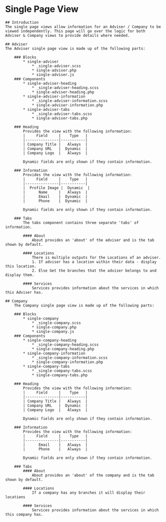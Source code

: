 # Single Page View
    ## Introduction
    The single page views allow information for an Adviser / Company to be viewed independently. This page will go over the logic for both Adviser & Company views to provide details where needed.

    ## Adviser
    The Adviser single page view is made up of the following parts:

        ### Blocks
            * single-adviser
                * _single-adviser.scss
                * single-adviser.php
                * single-adviser.js
        ### Components
            * single-adviser-heading
                * _single-adviser-heading.scss
                * single-adviser-heading.php
            * single-adviser-information
                * _single-adviser-information.scss
                * single-adviser-information.php
            * single-adviser-tabs
                * _single-adviser-tabs.scss
                * single-adviser-tabs.php

        ### Heading
            Provides the view with the following information:
            |     Field     |    Type   |
            |---------------|-----------|
            | Company Title |   Always  |
            | Company URL   |  Dynamic  |
            | Company Logo  |   Always  |

            Dynamic fields are only shown if they contain information.

        ### Information
            Provides the view with the following information:
            |     Field     |    Type   |
            |---------------|-----------|
            |  Profile Image |  Dynamic  |
            |      Name     |   Always  |
            |      Email    |  Dynamic  |
            |      Phone    |  Dynamic  |

            Dynamic fields are only shown if they contain information.

        ### Tabs
            The tabs component contains three separate 'tabs' of information.

            #### About
                About provides an 'about' of the adviser and is the tab shown by default.

            #### Locations
                There is multiple outputs for the Locations of an adviser.
                1. If adviser has a location within their data - display this location.
                2. Else Get the branches that the adviser belongs to and display them.

            #### Services
                Services provides information about the services in which this Adviser has.

    ## Company
        The Company single page view is made up of the following parts:

        ### Blocks
            * single-company
                * _single-company.scss
                * single-company.php
                * single-company.js
        ### Components
            * single-company-heading
                * _single-company-heading.scss
                * single-company-heading.php
            * single-company-information
                * _single-company-information.scss
                * single-company-information.php
            * single-company-tabs
                * _single-company-tabs.scss
                * single-company-tabs.php

        ### Heading
            Provides the view with the following information:
            |     Field     |    Type   |
            |---------------|-----------|
            | Company Title |   Always  |
            | Company URL   |  Dynamic  |
            | Company Logo  |   Always  |

            Dynamic fields are only shown if they contain information.

        ### Information
            Provides the view with the following information:
            |     Field     |    Type   |
            |---------------|-----------|
            |      Email    |   Always  |
            |      Phone    |   Always  |

            Dynamic fields are only shown if they contain information.

        ### Tabs
            #### About
                About provides an 'about' of the company and is the tab shown by default.

            #### Locations
                If a company has any branches it will display their locations

            #### Services
                Services provides information about the services in which this company has.
